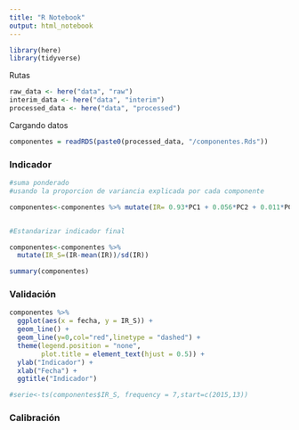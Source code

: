 ```yaml
---
title: "R Notebook"
output: html_notebook
---
```


```r
library(here)
library(tidyverse)
```

Rutas

```r

raw_data <- here("data", "raw")
interim_data <- here("data", "interim")
processed_data <- here("data", "processed")

```

Cargando datos

```r

componentes = readRDS(paste0(processed_data, "/componentes.Rds"))

```



### Indicador

```r

#suma ponderado
#usando la proporcion de variancia explicada por cada componente

componentes<-componentes %>% mutate(IR= 0.93*PC1 + 0.056*PC2 + 0.011*PC3)


#Estandarizar indicador final

componentes<-componentes %>% 
  mutate(IR_S=(IR-mean(IR))/sd(IR))

summary(componentes)

```



### Validación 


```r
componentes %>%
  ggplot(aes(x = fecha, y = IR_S)) +
  geom_line() +
  geom_line(y=0,col="red",linetype = "dashed") +
  theme(legend.position = "none",
        plot.title = element_text(hjust = 0.5)) +
  ylab("Indicador") +
  xlab("Fecha") +
  ggtitle("Indicador")
```

```r

#serie<-ts(componentes$IR_S, frequency = 7,start=c(2015,13))


```







### Calibración










